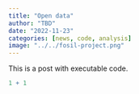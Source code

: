 ```yaml
---
title: "Open data"
author: "TBD"
date: "2022-11-23"
categories: [news, code, analysis]
image: "../../fosil-project.png"
---
```


This is a post with executable code.

```r
1 + 1
```

